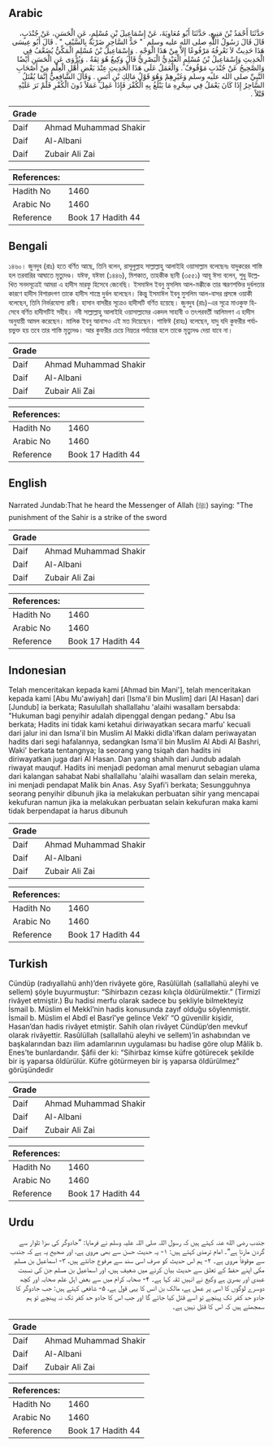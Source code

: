 ## Arabic


<div dir="rtl" lang="ar" style={{fontSize:'larger',backgroundColor:'#f8f9fa',padding:20}}>
حَدَّثَنَا أَحْمَدُ بْنُ مَنِيعٍ، حَدَّثَنَا أَبُو مُعَاوِيَةَ، عَنْ إِسْمَاعِيلَ بْنِ مُسْلِمٍ، عَنِ الْحَسَنِ، عَنْ جُنْدَبٍ، قَالَ قَالَ رَسُولُ اللَّهِ صلى الله عليه وسلم ‏ "‏ حَدُّ السَّاحِرِ ضَرْبَةٌ بِالسَّيْفِ ‏"‏ ‏.‏ قَالَ أَبُو عِيسَى هَذَا حَدِيثٌ لاَ نَعْرِفُهُ مَرْفُوعًا إِلاَّ مِنْ هَذَا الْوَجْهِ ‏.‏ وَإِسْمَاعِيلُ بْنُ مُسْلِمٍ الْمَكِّيُّ يُضَعَّفُ فِي الْحَدِيثِ وَإِسْمَاعِيلُ بْنُ مُسْلِمٍ الْعَبْدِيُّ الْبَصْرِيُّ قَالَ وَكِيعٌ هُوَ ثِقَةٌ ‏.‏ وَيُرْوَى عَنِ الْحَسَنِ أَيْضًا وَالصَّحِيحُ عَنْ جُنْدَبٍ مَوْقُوفٌ ‏.‏ وَالْعَمَلُ عَلَى هَذَا الْحَدِيثِ عِنْدَ بَعْضِ أَهْلِ الْعِلْمِ مِنْ أَصْحَابِ النَّبِيِّ صلى الله عليه وسلم وَغَيْرِهِمْ وَهُوَ قَوْلُ مَالِكِ بْنِ أَنَسٍ ‏.‏ وَقَالَ الشَّافِعِيُّ إِنَّمَا يُقْتَلُ السَّاحِرُ إِذَا كَانَ يَعْمَلُ فِي سِحْرِهِ مَا يَبْلُغُ بِهِ الْكُفْرَ فَإِذَا عَمِلَ عَمَلاً دُونَ الْكُفْرِ فَلَمْ نَرَ عَلَيْهِ قَتْلاً ‏.‏
</div>
<div style={{backgroundColor:'#f8f9fa',padding:20, marginBottom: 10}}><table> <thead> <tr> <th>Grade</th> <th></th> </tr> </thead> <tbody> <tr><td>Daif</td><td>Ahmad Muhammad Shakir</td></tr><tr><td>Daif</td><td>Al-Albani</td></tr><tr><td>Daif</td><td>Zubair Ali Zai</td></tr></tbody></table><table> <thead> <tr> <th>References:</th> <th></th> </tr> </thead> <tbody><tr><td>Hadith No</td><td>1460</td></tr><tr><td>Arabic No</td><td>1460</td></tr><tr><td>Reference</td><td>Book 17 Hadith 44</td></tr></tbody></table></div>

## Bengali


<div dir="ltr" lang="bn" style={{fontSize:'larger',backgroundColor:'#f8f9fa',padding:20}}>
১৪৬০। জুনদুব (রাঃ) হতে বর্ণিত আছে, তিনি বলেন, রাসূলুল্লাহ সাল্লাল্লাহু আলাইহি ওয়াসাল্লাম বলেছেনঃ যাদুকরের শাস্তি হল তরবারির আঘাতে মৃত্যুদণ্ড। যঈফ, যঈফা (১৪৪৬), মিশকাত, তাহকীক ছানী (৩৫৫১) আবূ ঈসা বলেন, শুধু উল্লেখিত সনদসূত্রেই আমরা এ হাদীস মারফু হিসেবে জেনেছি। ইসমাঈল ইবনু মুসলিম আল-মক্কীকে তার স্মরণশক্তির দুর্বলতার কারণে হাদীস বিশারদগণ তাকে হাদীস শাস্ত্রে দুর্বল বলেছেন। কিন্তু ইসমাঈল ইবনু মুসলিম আল-বাসর প্রসঙ্গে ওয়াকী বলেছেন, তিনি নির্ভরযোগ্য রাবী। হাসান বাসরীর সূত্রেও হাদীসটি বর্ণিত হয়েছে। জুনদুব (রাঃ)-এর সূত্রে মাওকুফ হিসেবে বর্ণিত হাদীসটিই সহীহ। নবী সাল্লাল্লাহু আলাইহি ওয়াসাল্লামের একদল সাহাবী ও তৎপরবর্তী আলিমগণ এ হাদীস অনুযায়ী আমল করেছেন। মালিক ইবনু আনাসও এই মত দিয়েছেন। শাফিঈ (রাহঃ) বলেছেন, যাদু যদি কুফরীর পর্যায়ভুক্ত হয় তবে তার শাস্তি মৃত্যুদণ্ড। আর কুফরীর চেয়ে নিম্নতর পর্যায়ের হলে তাকে মৃত্যুদণ্ড দেয়া যাবে না।
</div>
<div style={{backgroundColor:'#f8f9fa',padding:20, marginBottom: 10}}><table> <thead> <tr> <th>Grade</th> <th></th> </tr> </thead> <tbody> <tr><td>Daif</td><td>Ahmad Muhammad Shakir</td></tr><tr><td>Daif</td><td>Al-Albani</td></tr><tr><td>Daif</td><td>Zubair Ali Zai</td></tr></tbody></table><table> <thead> <tr> <th>References:</th> <th></th> </tr> </thead> <tbody><tr><td>Hadith No</td><td>1460</td></tr><tr><td>Arabic No</td><td>1460</td></tr><tr><td>Reference</td><td>Book 17 Hadith 44</td></tr></tbody></table></div>

## English


<div dir="ltr" lang="en" style={{fontSize:'larger',backgroundColor:'#f8f9fa',padding:20}}>
Narrated Jundab:That he heard the Messenger of Allah (ﷺ) saying: "The punishment of the Sahir is a strike of the sword
</div>
<div style={{backgroundColor:'#f8f9fa',padding:20, marginBottom: 10}}><table> <thead> <tr> <th>Grade</th> <th></th> </tr> </thead> <tbody> <tr><td>Daif</td><td>Ahmad Muhammad Shakir</td></tr><tr><td>Daif</td><td>Al-Albani</td></tr><tr><td>Daif</td><td>Zubair Ali Zai</td></tr></tbody></table><table> <thead> <tr> <th>References:</th> <th></th> </tr> </thead> <tbody><tr><td>Hadith No</td><td>1460</td></tr><tr><td>Arabic No</td><td>1460</td></tr><tr><td>Reference</td><td>Book 17 Hadith 44</td></tr></tbody></table></div>

## Indonesian


<div dir="ltr" lang="id" style={{fontSize:'larger',backgroundColor:'#f8f9fa',padding:20}}>
Telah menceritakan kepada kami [Ahmad bin Mani'], telah menceritakan kepada kami [Abu Mu'awiyah] dari [Isma'il bin Muslim] dari [Al Hasan] dari [Jundub] ia berkata; Rasulullah shallallahu 'alaihi wasallam bersabda: "Hukuman bagi penyihir adalah dipenggal dengan pedang." Abu Isa berkata; Hadits ini tidak kami ketahui diriwayatkan secara marfu' kecuali dari jalur ini dan Isma'il bin Muslim Al Makki didla'ifkan dalam periwayatan hadits dari segi hafalannya, sedangkan Isma'il bin Muslim Al Abdi Al Bashri, Waki' berkata tentangnya; Ia seorang yang tsiqah dan hadits ini diriwayatkan juga dari Al Hasan. Dan yang shahih dari Jundub adalah riwayat mauquf. Hadits ini menjadi pedoman amal menurut sebagian ulama dari kalangan sahabat Nabi shallallahu 'alaihi wasallam dan selain mereka, ini menjadi pendapat Malik bin Anas. Asy Syafi'i berkata; Sesungguhnya seorang penyihir dibunuh jika ia melakukan perbuatan sihir yang mencapai kekufuran namun jika ia melakukan perbuatan selain kekufuran maka kami tidak berpendapat ia harus dibunuh
</div>
<div style={{backgroundColor:'#f8f9fa',padding:20, marginBottom: 10}}><table> <thead> <tr> <th>Grade</th> <th></th> </tr> </thead> <tbody> <tr><td>Daif</td><td>Ahmad Muhammad Shakir</td></tr><tr><td>Daif</td><td>Al-Albani</td></tr><tr><td>Daif</td><td>Zubair Ali Zai</td></tr></tbody></table><table> <thead> <tr> <th>References:</th> <th></th> </tr> </thead> <tbody><tr><td>Hadith No</td><td>1460</td></tr><tr><td>Arabic No</td><td>1460</td></tr><tr><td>Reference</td><td>Book 17 Hadith 44</td></tr></tbody></table></div>

## Turkish


<div dir="ltr" lang="tr" style={{fontSize:'larger',backgroundColor:'#f8f9fa',padding:20}}>
Cündüp (radıyallahü anh)’den rivâyete göre, Rasûlüllah (sallallahü aleyhi ve sellem) şöyle buyurmuştur: “Sihirbazın cezası kılıçla öldürülmektir.” (Tirmizî rivâyet etmiştir.) Bu hadisi merfu olarak sadece bu şekliyle bilmekteyiz İsmail b. Müslim el Mekkî’nin hadis konusunda zayıf olduğu söylenmiştir. İsmail b. Müslim el Abdî el Basrî’ye gelince Vekî’ “O güvenilir kişidir, Hasan’dan hadis rivâyet etmiştir. Sahih olan rivâyet Cündüp’den mevkuf olarak rivâyettir. Rasûlüllah (sallallahü aleyhi ve sellem)’in ashabından ve başkalarından bazı ilim adamlarının uygulaması bu hadise göre olup Mâlik b. Enes’te bunlardandır. Şâfii der ki: “Sihirbaz kimse küfre götürecek şekilde bir iş yaparsa öldürülür. Küfre götürmeyen bir iş yaparsa öldürülmez” görüşündedir
</div>
<div style={{backgroundColor:'#f8f9fa',padding:20, marginBottom: 10}}><table> <thead> <tr> <th>Grade</th> <th></th> </tr> </thead> <tbody> <tr><td>Daif</td><td>Ahmad Muhammad Shakir</td></tr><tr><td>Daif</td><td>Al-Albani</td></tr><tr><td>Daif</td><td>Zubair Ali Zai</td></tr></tbody></table><table> <thead> <tr> <th>References:</th> <th></th> </tr> </thead> <tbody><tr><td>Hadith No</td><td>1460</td></tr><tr><td>Arabic No</td><td>1460</td></tr><tr><td>Reference</td><td>Book 17 Hadith 44</td></tr></tbody></table></div>

## Urdu


<div dir="rtl" lang="ur" style={{fontSize:'larger',backgroundColor:'#f8f9fa',padding:20}}>
جندب رضی الله عنہ کہتے ہیں کہ رسول اللہ صلی اللہ علیہ وسلم نے فرمایا: ”جادوگر کی سزا تلوار سے گردن مارنا ہے“۔ امام ترمذی کہتے ہیں: ۱- یہ حدیث حسن سے بھی مروی ہے، اور صحیح یہ ہے کہ جندب سے موقوفاً مروی ہے۔ ۲- ہم اس حدیث کو صرف اسی سند سے مرفوع جانتے ہیں، ۳- اسماعیل بن مسلم مکی اپنے حفظ کے تعلق سے حدیث بیان کرنے میں ضعیف ہیں، اور اسماعیل بن مسلم جن کی نسبت عبدی اور بصریٰ ہے وکیع نے انہیں ثقہ کہا ہے۔ ۴- صحابہ کرام میں سے بعض اہل علم صحابہ اور کچھ دوسرے لوگوں کا اسی پر عمل ہے، مالک بن انس کا یہی قول ہے، ۵- شافعی کہتے ہیں: جب جادوگر کا جادو حد کفر تک پہنچے تو اسے قتل کیا جائے گا اور جب اس کا جادو حد کفر تک نہ پہنچے تو ہم سمجھتے ہیں کہ اس کا قتل نہیں ہے۔
</div>
<div style={{backgroundColor:'#f8f9fa',padding:20, marginBottom: 10}}><table> <thead> <tr> <th>Grade</th> <th></th> </tr> </thead> <tbody> <tr><td>Daif</td><td>Ahmad Muhammad Shakir</td></tr><tr><td>Daif</td><td>Al-Albani</td></tr><tr><td>Daif</td><td>Zubair Ali Zai</td></tr></tbody></table><table> <thead> <tr> <th>References:</th> <th></th> </tr> </thead> <tbody><tr><td>Hadith No</td><td>1460</td></tr><tr><td>Arabic No</td><td>1460</td></tr><tr><td>Reference</td><td>Book 17 Hadith 44</td></tr></tbody></table></div>